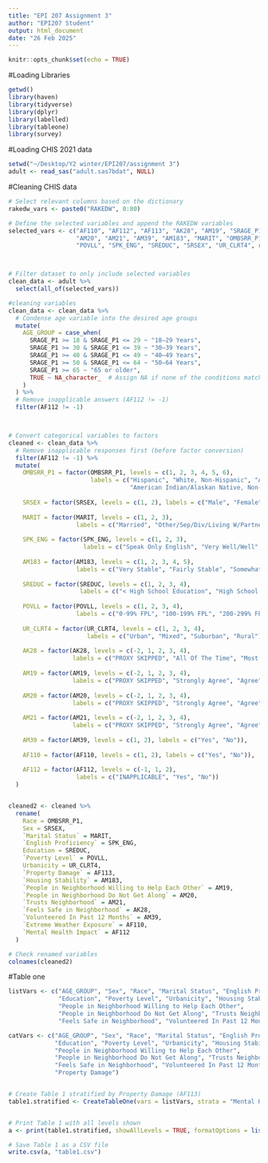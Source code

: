 ```yaml
---
title: "EPI 207 Assignment 3"
author: "EPI207 Student"
output: html_document
date: "26 Feb 2025"
---
```


```r
knitr::opts_chunk$set(echo = TRUE)
```

#Loading Libraries
```r
getwd()
library(haven)
library(tidyverse)
library(dplyr)
library(labelled)
library(tableone)
library(survey)
```

#Loading CHIS 2021 data
```r
setwd("~/Desktop/Y2 winter/EPI207/assignment 3")
adult <- read_sas("adult.sas7bdat", NULL)
```

#Cleaning CHIS data
```r
# Select relevant columns based on the dictionary
rakedw_vars <- paste0("RAKEDW", 0:80)

# Define the selected variables and append the RAKEDW variables
selected_vars <- c("AF110", "AF112", "AF113", "AK28", "AM19", "SRAGE_P1",
                   "AM20", "AM21", "AM39", "AM183", "MARIT", "OMBSRR_P1", 
                   "POVLL", "SPK_ENG", "SREDUC", "SRSEX", "UR_CLRT4", rakedw_vars)



# Filter dataset to only include selected variables
clean_data <- adult %>%
  select(all_of(selected_vars))

```

```r
#cleaning variables
clean_data <- clean_data %>%
  # Condense age variable into the desired age groups
  mutate(
    AGE_GROUP = case_when(
      SRAGE_P1 >= 18 & SRAGE_P1 <= 29 ~ "18–29 Years",
      SRAGE_P1 >= 30 & SRAGE_P1 <= 39 ~ "30–39 Years",
      SRAGE_P1 >= 40 & SRAGE_P1 <= 49 ~ "40–49 Years",
      SRAGE_P1 >= 50 & SRAGE_P1 <= 64 ~ "50–64 Years",
      SRAGE_P1 >= 65 ~ "65 or older",
      TRUE ~ NA_character_  # Assign NA if none of the conditions match
    )
  ) %>%
  # Remove inapplicable answers (AF112 != -1)
  filter(AF112 != -1) 




```

```r
# Convert categorical variables to factors
cleaned <- clean_data %>%
  # Remove inapplicable responses first (before factor conversion)
  filter(AF112 != -1) %>%
  mutate(
    OMBSRR_P1 = factor(OMBSRR_P1, levels = c(1, 2, 3, 4, 5, 6), 
                       labels = c("Hispanic", "White, Non-Hispanic", "African American, Not Hispanic",
                                  "American Indian/Alaskan Native, Non-Hispanic", "Asian, Non-Hispanic", "Other")),
    
    SRSEX = factor(SRSEX, levels = c(1, 2), labels = c("Male", "Female")),
    
    MARIT = factor(MARIT, levels = c(1, 2, 3), 
                   labels = c("Married", "Other/Sep/Div/Living W/Partner", "Never Married")),
    
    SPK_ENG = factor(SPK_ENG, levels = c(1, 2, 3), 
                     labels = c("Speak Only English", "Very Well/Well", "Not Well/Not At All")),
    
    AM183 = factor(AM183, levels = c(1, 2, 3, 4, 5), 
                   labels = c("Very Stable", "Fairly Stable", "Somewhat Stable", "Fairly Unstable", "Very Unstable")),
    
    SREDUC = factor(SREDUC, levels = c(1, 2, 3, 4), 
                    labels = c("< High School Education", "High School Education", "Some College", "College Degree Or Above")),
    
    POVLL = factor(POVLL, levels = c(1, 2, 3, 4), 
                   labels = c("0-99% FPL", "100-199% FPL", "200-299% FPL", "300% FPL and Above")),
    
    UR_CLRT4 = factor(UR_CLRT4, levels = c(1, 2, 3, 4), 
                      labels = c("Urban", "Mixed", "Suburban", "Rural")),
    
    AK28 = factor(AK28, levels = c(-2, 1, 2, 3, 4), 
                  labels = c("PROXY SKIPPED", "All Of The Time", "Most Of The Time", "Some Of The Time", "None Of The Time")),
    
    AM19 = factor(AM19, levels = c(-2, 1, 2, 3, 4), 
                  labels = c("PROXY SKIPPED", "Strongly Agree", "Agree", "Disagree", "Strongly Disagree")),
    
    AM20 = factor(AM20, levels = c(-2, 1, 2, 3, 4), 
                  labels = c("PROXY SKIPPED", "Strongly Agree", "Agree", "Disagree", "Strongly Disagree")),
    
    AM21 = factor(AM21, levels = c(-2, 1, 2, 3, 4), 
                  labels = c("PROXY SKIPPED", "Strongly Agree", "Agree", "Disagree", "Strongly Disagree")),
    
    AM39 = factor(AM39, levels = c(1, 2), labels = c("Yes", "No")),
    
    AF110 = factor(AF110, levels = c(1, 2), labels = c("Yes", "No")),
    
    AF112 = factor(AF112, levels = c(-1, 1, 2), 
                   labels = c("INAPPLICABLE", "Yes", "No"))
  )


cleaned2 <- cleaned %>%
  rename(
    Race = OMBSRR_P1,
    Sex = SRSEX,
    `Marital Status` = MARIT,
    `English Proficiency` = SPK_ENG,
    Education = SREDUC,
    `Poverty Level` = POVLL,
    Urbanicity = UR_CLRT4,
    `Property Damage` = AF113,
    `Housing Stability` = AM183,
    `People in Neighborhood Willing to Help Each Other` = AM19,
    `People in Neighborhood Do Not Get Along` = AM20,
    `Trusts Neighborhood` = AM21,
    `Feels Safe in Neighborhood` = AK28,
    `Volunteered In Past 12 Months` = AM39,
    `Extreme Weather Exposure` = AF110,
    `Mental Health Impact` = AF112
  )

# Check renamed variables
colnames(cleaned2)

```



#Table one
```r
listVars <- c("AGE_GROUP", "Sex", "Race", "Marital Status", "English Proficiency", 
              "Education", "Poverty Level", "Urbanicity", "Housing Stability", 
              "People in Neighborhood Willing to Help Each Other", 
              "People in Neighborhood Do Not Get Along", "Trusts Neighborhood", 
              "Feels Safe in Neighborhood", "Volunteered In Past 12 Months", "Property Damage")

catVars <- c("AGE_GROUP", "Sex", "Race", "Marital Status", "English Proficiency", 
             "Education", "Poverty Level", "Urbanicity", "Housing Stability", 
             "People in Neighborhood Willing to Help Each Other", 
             "People in Neighborhood Do Not Get Along", "Trusts Neighborhood", 
             "Feels Safe in Neighborhood", "Volunteered In Past 12 Months", 
             "Property Damage")


# Create Table 1 stratified by Property Damage (AF113)
table1.stratified <- CreateTableOne(vars = listVars, strata = "Mental Health Impact", data = cleaned2, factorVars = catVars, includeNA = TRUE)


# Print Table 1 with all levels shown
a <- print(table1.stratified, showAllLevels = TRUE, formatOptions = list(big.mark = ","))

# Save Table 1 as a CSV file
write.csv(a, "table1.csv")


```
